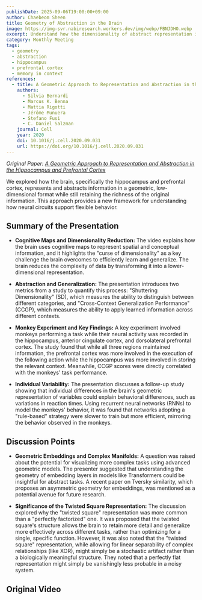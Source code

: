 ```yaml
---
publishDate: 2025-09-06T19:00:00+09:00
author: Chaebeom Sheen
title: Geometry of Abstraction in the Brain
image: https://img-svr.nabiresearch.workers.dev/img/webp/FBNJDHO.webp
excerpt: Understand how the dimensionality of abstract representation in the brain supports generalization
category: Monthly Meeting
tags:
  - geometry
  - abstraction
  - hippocampus
  - prefrontal cortex
  - memory in context
references:
  - title: A Geometric Approach to Representation and Abstraction in the Hippocampus and Prefrontal Cortex
    authors:
      - Silvia Bernardi
      - Marcus K. Benna
      - Mattia Rigotti
      - Jérôme Munuera
      - Stefano Fusi
      - C. Daniel Salzman
    journal: Cell
    year: 2020
    doi: 10.1016/j.cell.2020.09.031
    url: https://doi.org/10.1016/j.cell.2020.09.031
---
```



_Original Paper: [A Geometric Approach to Representation and Abstraction in the Hippocampus and Prefrontal Cortex](https://doi.org/10.1016/j.cell.2020.09.031)_

We explored how the brain, specifically the hippocampus and prefrontal cortex, represents and abstracts information in a geometric, low-dimensional format while still retaining the richness of the original information. This approach provides a new framework for understanding how neural circuits support flexible behavior.

## Summary of the Presentation

- **Cognitive Maps and Dimensionality Reduction:** The video explains how the brain uses cognitive maps to represent spatial and conceptual information, and it highlights the "curse of dimensionality" as a key challenge the brain overcomes to efficiently learn and generalize. The brain reduces the complexity of data by transforming it into a lower-dimensional representation.

- **Abstraction and Generalization:** The presentation introduces two metrics from a study to quantify this process: "Shuttering Dimensionality" (SD), which measures the ability to distinguish between different categories, and "Cross-Context Generalization Performance" (CCGP), which measures the ability to apply learned information across different contexts.

- **Monkey Experiment and Key Findings:** A key experiment involved monkeys performing a task while their neural activity was recorded in the hippocampus, anterior cingulate cortex, and dorsolateral prefrontal cortex. The study found that while all three regions maintained information, the prefrontal cortex was more involved in the execution of the following action while the hippocampus was more involved in storing the relevant context. Meanwhile, CCGP scores were directly correlated with the monkeys' task performance.

- **Individual Variability:** The presentation discusses a follow-up study showing that individual differences in the brain's geometric representation of variables could explain behavioral differences, such as variations in reaction times. Using recurrent neural networks (RNNs) to model the monkeys' behavior, it was found that networks adopting a "rule-based" strategy were slower to train but more efficient, mirroring the behavior observed in the monkeys.

## Discussion Points

- **Geometric Embeddings and Complex Manifolds:** A question was raised about the potential for visualizing more complex tasks using advanced geometric models. The presenter suggested that understanding the geometry of embedding layers in models like Transformers could be insightful for abstract tasks. A recent paper on Tversky similarity, which proposes an asymmetric geometry for embeddings, was mentioned as a potential avenue for future research.

- **Significance of the Twisted Square Representation:** The discussion explored why the "twisted square" representation was more common than a "perfectly factorized" one. It was proposed that the twisted square's structure allows the brain to retain more detail and generalize more effectively across different tasks, rather than optimizing for a single, specific function. However, it was also noted that the "twisted square" representation, while allowing for linear separability of complex relationships (like XOR), might simply be a stochastic artifact rather than a biologically meaningful structure. They noted that a perfectly flat representation might simply be vanishingly less probable in a noisy system.

## Original Video

<YouTube id="RJnWCnIKhcs" title="Geometry of Abstraction in the Brain" />

